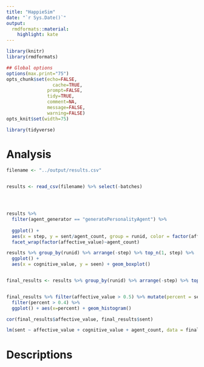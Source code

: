 ```yaml
---
title: "HappieSim"
date: "`r Sys.Date()`"
output:
  rmdformats::material:
    highlight: kate
---
```



```r
library(knitr)
library(rmdformats)

## Global options
options(max.print="75")
opts_chunk$set(echo=FALSE,
	             cache=TRUE,
               prompt=FALSE,
               tidy=TRUE,
               comment=NA,
               message=FALSE,
               warning=FALSE)
opts_knit$set(width=75)

library(tidyverse)
```

# Analysis

```r

filename <- "../output/results.csv"


results <- read_csv(filename) %>% select(-batches)




results %>% 
  filter(agent_generator == "generatePersonalityAgent") %>%
  
  ggplot() +
  aes(x = step, y = sent/agent_count, group = runid, color = factor(affective_value))+ geom_line(alpha = 0.3) + 
  facet_wrap(factor(affective_value)~agent_count)

results %>% group_by(runid) %>% arrange(-step) %>% top_n(1, step) %>% 
  ggplot() +
  aes(x = cognitive_value, y = seen) + geom_boxplot()


final_results <- results %>% group_by(runid) %>% arrange(-step) %>% top_n(1, step)


final_results %>% filter(affective_value > 0.5) %>% mutate(percent = sent/agent_count) %>% 
  filter(percent > 0.4) %>% 
  ggplot() + aes(x=percent) + geom_histogram()

cor(final_results$affective_value, final_results$sent)

lm(sent ~ affective_value + cognitive_value + agent_count, data = final_results )
```


# Descriptions